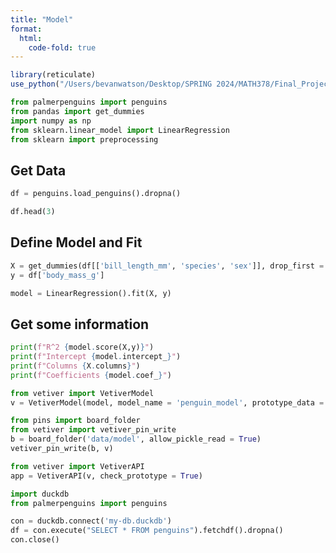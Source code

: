 ```yaml
---
title: "Model"
format:
  html:
    code-fold: true
---
```


```r
library(reticulate)
use_python("/Users/bevanwatson/Desktop/SPRING 2024/MATH378/Final_Project/venv/bin/python", required = TRUE)
```

```python
from palmerpenguins import penguins
from pandas import get_dummies
import numpy as np
from sklearn.linear_model import LinearRegression
from sklearn import preprocessing
```

## Get Data

```python
df = penguins.load_penguins().dropna()

df.head(3)
```

## Define Model and Fit

```python
X = get_dummies(df[['bill_length_mm', 'species', 'sex']], drop_first = True)
y = df['body_mass_g']

model = LinearRegression().fit(X, y)
```

## Get some information

```python
print(f"R^2 {model.score(X,y)}")
print(f"Intercept {model.intercept_}")
print(f"Columns {X.columns}")
print(f"Coefficients {model.coef_}")
```

```python
from vetiver import VetiverModel
v = VetiverModel(model, model_name = 'penguin_model', prototype_data = X)

from pins import board_folder
from vetiver import vetiver_pin_write
b = board_folder('data/model', allow_pickle_read = True)
vetiver_pin_write(b, v)
```

```python
from vetiver import VetiverAPI
app = VetiverAPI(v, check_prototype = True)
```

```python
import duckdb
from palmerpenguins import penguins

con = duckdb.connect('my-db.duckdb')
df = con.execute("SELECT * FROM penguins").fetchdf().dropna()
con.close()
```
